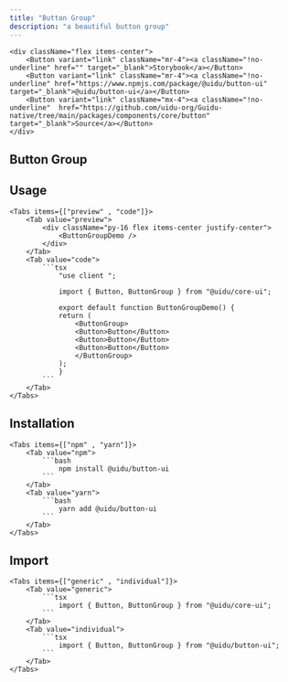 ```yaml
---
title: "Button Group"
description: "a beautiful button group"
---
```



    <div className="flex items-center">
        <Button variant="link" className="mr-4"><a className="!no-underline" href="" target="_blank">Storybook</a></Button>
        <Button variant="link" className="mr-4"><a className="!no-underline" href="https://www.npmjs.com/package/@uidu/button-ui" target="_blank">@uidu/button-ui</a></Button>
        <Button variant="link" className="mx-4"><a className="!no-underline"  href="https://github.com/uidu-org/Guidu-native/tree/main/packages/components/core/button" target="_blank">Source</a></Button>
    </div>

## Button Group

<ButtonGroupDemo />

## Usage

    <Tabs items={["preview" , "code"]}>
        <Tab value="preview">
            <div className="py-16 flex items-center justify-center">
                <ButtonGroupDemo />
            </div>
        </Tab>
        <Tab value="code">
            ```tsx
                "use client ";

                import { Button, ButtonGroup } from "@uidu/core-ui";

                export default function ButtonGroupDemo() {
                return (
                    <ButtonGroup>
                    <Button>Button</Button>
                    <Button>Button</Button>
                    <Button>Button</Button>
                    </ButtonGroup>
                );
                }
            ```
        </Tab>
    </Tabs>

## Installation

    <Tabs items={["npm" , "yarn"]}>
        <Tab value="npm">
            ```bash
                npm install @uidu/button-ui
            ```
        </Tab>
        <Tab value="yarn">
            ```bash
                yarn add @uidu/button-ui
            ```
        </Tab>
    </Tabs>

## Import

    <Tabs items={["generic" , "individual"]}>
        <Tab value="generic">
            ```tsx
                import { Button, ButtonGroup } from "@uidu/core-ui";
            ```
        </Tab>
        <Tab value="individual">
            ```tsx
                import { Button, ButtonGroup } from "@uidu/button-ui";
            ```
        </Tab>
    </Tabs>
